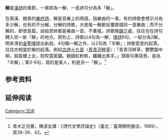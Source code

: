 {{otheruses}}
'''解'''是[[漢詩|漢詩]]的章節，一章即為一解，一首詩可分為多「解」。

在兩漢、魏晉的[[樂府詩|樂府詩]]，解是音樂上的用語，指樂曲的一章。有的詩歌會標示分為多少解，也有的不分解。分解的詩歌，大抵每一解都反覆歌唱同一首樂曲；而不分解的，即使長篇，由始至終都是樂曲一首，不重複。詩歌換[[韻|韻]]之處，往往也在詩句轉入另一新「解」的地方。原則上，詩歌以4句為一解，[[律詩|律詩]]8句，一般分為2解。明末清初[[金聖嘆|金聖嘆]]提出新說，4句稱一解之外，以2句為「半解」；詩歌意思的起落，往往亦相當於解的起落。例如[[古詩十九首|古詩十九首]]〈[[青青河畔草|青青河畔草]]〉：「青青河畔草，鬱鬱園中柳。盈盈樓上女，皎皎當窗牖。娥娥紅粉粧，纖纖出素手。」頭兩句專寫景，是為「半解」；第3-6句，寫的是美人，則是另一「解」。<ref>青木正兒著，陳淑女譯：《清代文學評論史》（臺北：臺灣開明書店，1969），頁38-39、42。</ref>

== 参考资料 ==
{{reflist}}

== 延伸阅读 ==
{{Wikisource further reading}}

[[Category:汉诗|Category:汉诗]]